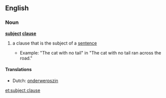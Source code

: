 ==English==

===Noun===
'''[[subject]] [[clause]]'''

# {{grammar}} a clause that is the subject of a [[sentence]]
#* Example: "The cat with no tail" in "The cat with no tail ran across the road."

====Translations====
{{trans-top|clause which is the subject}}
* Dutch: [[onderwerpszin]] {{m}}
{{trans-mid}}
{{trans-bottom}}
[[et:subject clause]]